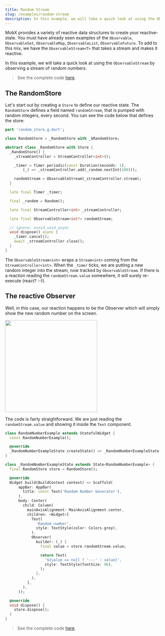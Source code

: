 ```yaml
---
title: Random Stream
slug: /examples/random-stream
description: In this example, we will take a quick look at using the ObservableStream by observing a stream of random numbers.
---
```


MobX provides a variety of reactive data structures to create your reactive-state. You must have already seen examples of the `Observable`, `ObservableSet`, `ObservableMap`, `ObservableList`, `ObservableFuture`. To add to this mix, we have the `ObservableStream<T>` that takes a stream and makes it reactive.

In this example, we will take a quick look at using the `ObservableStream` by observing a stream of random numbers.

> See the complete code [here](https://github.com/mobxjs/mobx.dart/tree/master/mobx_examples/lib/random_stream).

## The RandomStore

Let's start out by creating a `Store` to define our reactive state. The `RandomStore` defines a field named `randomStream`, that is pumped with random integers, every second. You can see the code below that defines the store:

```dart
part 'random_store.g.dart';

class RandomStore = _RandomStore with _$RandomStore;

abstract class _RandomStore with Store {
  _RandomStore() {
    _streamController = StreamController<int>();

    _timer = Timer.periodic(const Duration(seconds: 1),
        (_) => _streamController.add(_random.nextInt(100)));

    randomStream = ObservableStream(_streamController.stream);
  }

  late final Timer _timer;

  final _random = Random();

  late final StreamController<int> _streamController;

  late final ObservableStream<int?> randomStream;

  // ignore: avoid_void_async
  void dispose() async {
    _timer.cancel();
    await _streamController.close();
  }
}

```

The `ObservableStream<int>` wraps a `Stream<int>` coming from the `StreamController<int>`. When the `_timer` ticks, we are putting a new random integer into the stream, now tracked by `ObservableStream`. If there is a reaction reading the `randomStream.value` somewhere, it will surely re-execute (react? :-)).

## The reactive Observer

Well, in this case, our reaction happens to be the Observer which will simply show the new random number on the screen.


<img src={picture} width="300" />

The code is fairly straightforward. We are just reading the `randomStream.value` and showing it inside the `Text` component.

```dart
class RandomNumberExample extends StatefulWidget {
  const RandomNumberExample();

  @override
  _RandomNumberExampleState createState() => _RandomNumberExampleState();
}

class _RandomNumberExampleState extends State<RandomNumberExample> {
  final RandomStore store = RandomStore();

  @override
  Widget build(BuildContext context) => Scaffold(
      appBar: AppBar(
        title: const Text('Random Number Generator'),
      ),
      body: Center(
        child: Column(
          mainAxisAlignment: MainAxisAlignment.center,
          children: <Widget>[
            Text(
              'Random number',
              style: TextStyle(color: Colors.grey),
            ),
            Observer(
              builder: (_) {
                final value = store.randomStream.value;

                return Text(
                  '${value == null ? '---' : value}',
                  style: TextStyle(fontSize: 96),
                );
              },
            ),
          ],
        ),
      ));

  @override
  void dispose() {
    store.dispose();
  }
}

```

> See the complete code [here](https://github.com/mobxjs/mobx.dart/tree/master/mobx_examples/lib/random_stream).
